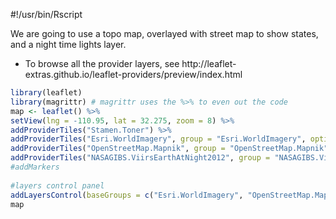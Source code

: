 #!/usr/bin/Rscript

We are going to use a topo map, overlayed with street map to show states, and a night time lights layer.

* To browse all the provider layers, see http://leaflet-extras.github.io/leaflet-providers/preview/index.html

```r
library(leaflet)
library(magrittr) # magrittr uses the %>% to even out the code
map <- leaflet() %>%
setView(lng = -110.95, lat = 32.275, zoom = 8) %>%
addProviderTiles("Stamen.Toner") %>%
addProviderTiles("Esri.WorldImagery", group = "Esri.WorldImagery", options = providerTileOptions(opacity = 0.66, transparent = TRUE)) %>%
addProviderTiles("OpenStreetMap.Mapnik", group = "OpenStreetMap.Mapnik") %>%
addProviderTiles("NASAGIBS.ViirsEarthAtNight2012", group = "NASAGIBS.ViirsEarthAtNight2012",options=providerTileOptions(opacity = 0.35, transparent = TRUE)) %>%
#addMarkers
 
#layers control panel
addLayersControl(baseGroups = c("Esri.WorldImagery", "OpenStreetMap.Mapnik", "NASAGIBS.ViirsEarthAtNight2012"), options = layersControlOptions(collapsed = FALSE))
map
```



